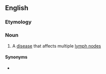 ==English==

===Etymology===
{{prefix|en|poly|adenopathy}}

===Noun===
{{en-noun|polyadenopathies}}

# {{lb|en|medicine}} A [[disease]] that affects multiple [[lymph node]]s

====Synonyms====
* {{l|en|polyadenosis}}